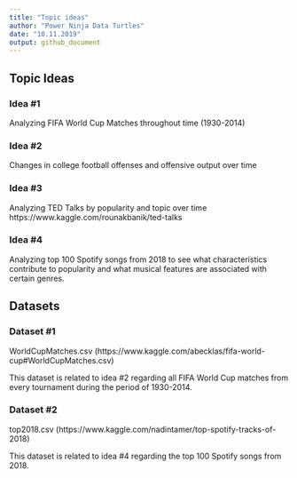 ```yaml
---
title: "Topic ideas"
author: "Power Ninja Data Turtles"
date: "10.11.2019"
output: github_document
---
```


## Topic Ideas

### Idea #1

Analyzing FIFA World Cup Matches throughout time (1930-2014) 

### Idea #2

Changes in college football offenses and offensive output over time

### Idea #3 

Analyzing TED Talks by popularity and topic over time
https://www.kaggle.com/rounakbanik/ted-talks

### Idea #4

Analyzing top 100 Spotify songs from 2018 to see what characteristics contribute to popularity and what musical features are associated with certain genres.

## Datasets

### Dataset #1

WorldCupMatches.csv (https://www.kaggle.com/abecklas/fifa-world-cup#WorldCupMatches.csv)

This dataset is related to idea #2 regarding all FIFA World Cup matches from every tournament during the period of 1930-2014.

### Dataset #2

top2018.csv (https://www.kaggle.com/nadintamer/top-spotify-tracks-of-2018)

This dataset is related to idea #4 regarding the top 100 Spotify songs from 2018.